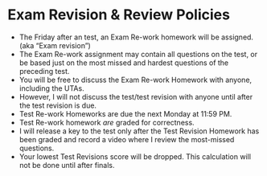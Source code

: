 # Exam Revision & Review Policies 

* The Friday after an test, an Exam Re-work homework will be assigned. (aka "Exam revision") 
* The Exam Re-work assignment may contain all questions on the test, or be based just on the most missed and hardest questions of the preceding test. 
* You will be free to discuss the Exam Re-work Homework with anyone, including the UTAs.
* However, I will not discuss the test/test revision with anyone until after the test revision is due.
* Test Re-work Homeworks are due the next Monday at 11:59 PM.
* Test Re-work homework *are* graded for correctness.
* I will release a key to the test only after the Test Revision Homework has been graded and record a video where I review the most-missed questions.
* Your lowest Test Revisions score will be dropped.  This calculation will not be done until after finals. 
 

